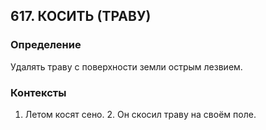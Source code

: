 ## 617. КОСИТЬ (ТРАВУ)
### Определение
Удалять траву с поверхности земли острым лезвием.

### Контексты
1. Летом косят сено. 2. Он скосил траву на своём поле.

